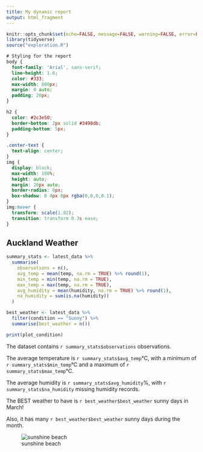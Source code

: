---
title: My dynamic report
output: html_fragment
---

```{r setup, include=FALSE}
knitr::opts_chunk$set(echo=FALSE, message=FALSE, warning=FALSE, error=FALSE)
library(tidyverse)
source("exploration.R")
```

```{css}
# Styling for the report
body {
  font-family: 'Arial', sans-serif;
  line-height: 1.6;
  color: #333;
  max-width: 800px;
  margin: 0 auto;
  padding: 20px;
}

h2 {
  color: #2c3e50;
  border-bottom: 2px solid #3498db;
  padding-bottom: 5px;
}

.center-text {
  text-align: center;
}
img {
  display: block;
  max-width: 100%;
  height: auto;
  margin: 20px auto;
  border-radius: 8px;
  box-shadow: 0 4px 8px rgba(0,0,0,0.1);
}
img:hover {
  transform: scale(1.02);
  transition: transform 0.3s ease;
}
```

## Auckland Weather

```{r}
summary_stats <- latest_data %>%
  summarise(
    observations = n(),
    avg_temp = mean(temp, na.rm = TRUE) %>% round(1),
    min_temp = min(temp, na.rm = TRUE),
    max_temp = max(temp, na.rm = TRUE),
    avg_humidity = mean(humidity, na.rm = TRUE) %>% round(1),
    na_humidity = sum(is.na(humidity))
  )

best_weather <- latest_data %>%
  filter(condition == "Sunny") %>%
  summarise(best_weather = n())

print(plot_condition)  
```


The dataset contains `r summary_stats$observations` observations.

The average temperature is `r summary_stats$avg_temp`°C, with a minimum of `r summary_stats$min_temp`°C and a maximum of `r summary_stats$max_temp`°C.

The average humidity is `r summary_stats$avg_humidity`%, with `r summary_stats$na_humidity` missing humidity records.

The BEST weather to have is `r best_weather$best_weather` sunny days in March!

Also, it has many `r best_weather$best_weather` sunny days during the month.


![sunshine beach](https://media1.tenor.com/m/EpfT1O7OcVYAAAAd/good-morning-sun.gif)
